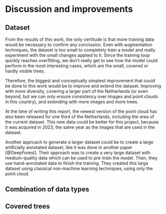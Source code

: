 # Discussion and improvements

## Dataset

From the results of this work, the only certitude is that more training data would be necessary to confirm any conclusion. Even with augmentation techniques, the dataset is too small to completely train a model and really experiment with the small changes applied to it. Since the training loop quickly reaches overfitting, we don't really get to see how the model could perform in the most interesting cases, which are the small, covered or hardly visible trees.

Therefore, the biggest and conceptually simplest improvement that could be done to this work would be to improve and extend the dataset. Improving with more diversity, covering a larger part of the Netherlands (or even beyond, but we can only ensure consistency over images and point clouds in this country), and extending with more images and more trees.

At the time of writing this report, the newest version of the point cloud has also been released for one third of the Netherlands, including the area of the current dataset. This new data could be better for this project, because it was acquired in 2023, the same year as the images that are used in the dataset.

Another approach to generate a larger dataset could be to create a large artificially annotated dataset, like it was done in another paper [@DeepForest]. Their approach was to create a very large dataset with medium-quality data which can be used to pre-train the model. Then, they use hand-annotated data to finish the training. They created this large dataset using classical non-machine learning techniques, using only the point cloud.

## Combination of data types

## Covered trees
